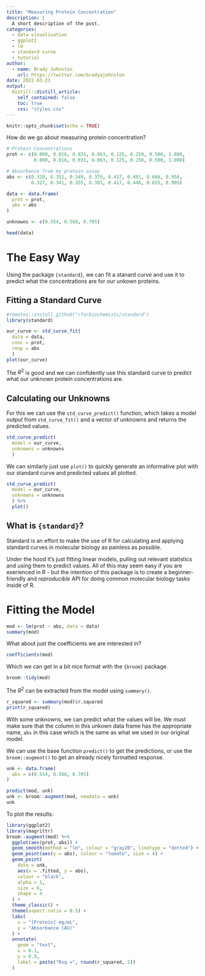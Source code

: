 ```yaml
---
title: "Measuring Protein Concentration"
description: |
  A short description of the post.
categories:
  - data visualisation
  - ggplot2
  - lm
  - standard curve
  - tutorial
author:
  - name: Brady Johnston
    url: https://twitter.com/bradyajohnston
date: 2022-03-23
output:
  distill::distill_article:
    self_contained: false
    toc: true
    css: "styles.css"
---
```



```r
knitr::opts_chunk$set(echo = TRUE)
```

How do we go about measuring protein concentration?

```r
# Protein Concentrations
prot <- c(0.000, 0.016, 0.031, 0.063, 0.125, 0.250, 0.500, 1.000, 
          0.000, 0.016, 0.031, 0.063, 0.125, 0.250, 0.500, 1.000) 

# Absorbance from my protein assay
abs <- c(0.329, 0.352, 0.349, 0.379, 0.417, 0.491, 0.668, 0.956, 
         0.327, 0.341, 0.355, 0.383, 0.417, 0.446, 0.655, 0.905)

data <- data.frame(
  prot = prot, 
  abs = abs
)

unknowns <- c(0.554, 0.568, 0.705)

head(data)
```

# The Easy Way
Using the package `{standard}`, we can fit a stanard curve and use it to predict what the concentrations are for our unkown proteins.

## Fitting a Standard Curve
 
```r
#remotes::install_github("rforbiochemists/standard")
library(standard)

our_curve <- std_curve_fit(
  data = data, 
  conc = prot, 
  resp = abs
  )
plot(our_curve)
```

The $R^{2}$ is good and we can confidently use this standard curve to predict what our unknown protein concentrations are. 

## Calculating our Unknowns

For this we can use the `std_curve_predict()` function, which takes a model output from `std_curve_fit()` and a vector of unknowns and returns the predicted values.

```r
std_curve_predict(
  model = our_curve, 
  unknowns = unknowns
  )
```


We can similarly just use `plot()` to quickly generate an informative plot with our standard curve and predicted values all plotted.

```r
std_curve_predict(
  model = our_curve, 
  unknowns = unknowns
  ) %>% 
  plot()
```
 
## What is `{standard}`?
Standard is an effort to make the use of R for calculating and applying standard curves in molecular biology as painless as possible. 

Under the hood it's just fitting linear models, pulling out relevant statistics and using them to predict values. All of this may seem easy if you are exerienced in R - but the intention of this package is to create a beginner-friendly and _reproducible_ API for doing common molecular biology tasks inside of R.

# Fitting the Model
```r
mod <- lm(prot ~ abs, data = data)
summary(mod)
```

What about just the coefficients we are interested in?

```r
coefficients(mod)
```

Which we can get in a bit nice format with the `{broom}` package.

```r
broom::tidy(mod)
```

The $R^{2}$ can be extracted from the model using `summary()`.

```r
r_squared <- summary(mod)$r.squared
print(r_squared)
```

With some unknowns, we can predict what the values will be. We must make sure that the column in this unkown data frame has the appropriate name, `abs` in this case which is the same as what we used in our original model.

We can use the base function `predict()` to get the predictions, or use the `broom::augment()` to get an already nicely formatted response.

```r
unk <- data.frame(
  abs = c(0.554, 0.568, 0.705)
)

predict(mod, unk)
unk <- broom::augment(mod, newdata = unk)
unk
```

To plot the results:

```r
library(ggplot2)
library(magrittr)
broom::augment(mod) %>% 
  ggplot(aes(prot, abs)) + 
  geom_smooth(method = "lm", colour = "gray20", linetype = "dotted") + 
  geom_point(aes(y = abs), colour = "tomato", size = 4) + 
  geom_point(
    data = unk, 
    aes(x = .fitted, y = abs), 
    colour = "black", 
    alpha = 1,
    size = 6, 
    shape = 4
  ) + 
  theme_classic() + 
  theme(aspect.ratio = 0.5) + 
  labs(
    x = "[Protein] mg/mL", 
    y = "Absorbance (AU)"
  ) + 
  annotate(
    geom = "text", 
    x = 0.1, 
    y = 0.9, 
    label = paste("Rsq =", round(r_squared, 2))
  )

```

